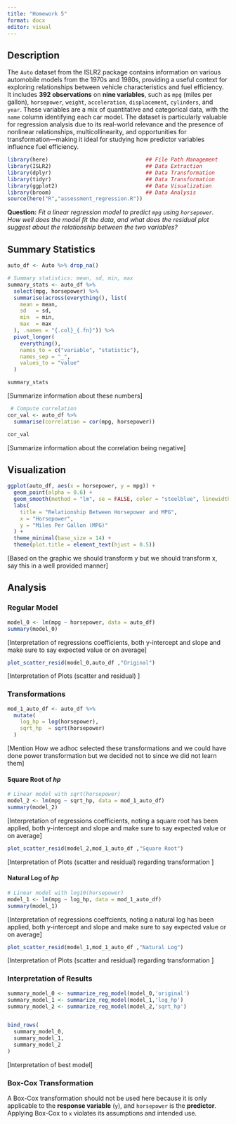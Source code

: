```yaml
---
title: "Homework 5"
format: docx
editor: visual
---
```



## Description

The `Auto` dataset from the ISLR2 package contains information on various automobile models from the 1970s and 1980s, providing a useful context for exploring relationships between vehicle characteristics and fuel efficiency. It includes **392 observations** on **nine variables**, such as `mpg` (miles per gallon), `horsepower`, `weight`, `acceleration`, `displacement`, `cylinders`, and `year`. These variables are a mix of quantitative and categorical data, with the `name` column identifying each car model. The dataset is particularly valuable for regression analysis due to its real-world relevance and the presence of nonlinear relationships, multicollinearity, and opportunities for transformation—making it ideal for studying how predictor variables influence fuel efficiency.


```r
library(here)                               ## File Path Management
library(ISLR2)                              ## Data Extraction
library(dplyr)                              ## Data Transformation
library(tidyr)                              ## Data Transformation
library(ggplot2)                            ## Data Visualization
library(broom)                              ## Data Analysis
source(here("R","assessment_regression.R"))
```



**Question:** *Fit a linear regression model to predict `mpg` using `horsepower`. How well does the model fit the data, and what does the residual plot suggest about the relationship between the two variables?*





## Summary Statistics
```r
auto_df <- Auto %>% drop_na()

# Summary statistics: mean, sd, min, max
summary_stats <- auto_df %>%
  select(mpg, horsepower) %>%
  summarise(across(everything(), list(
    mean = mean,
    sd   = sd,
    min  = min,
    max  = max
  ), .names = "{.col}_{.fn}")) %>%
  pivot_longer(
    everything(),
    names_to = c("variable", "statistic"),
    names_sep = "_",
    values_to = "value"
  ) 

summary_stats
```
[Summarize information about these numbers]

```r
 # Compute correlation
cor_val <- auto_df %>%
  summarise(correlation = cor(mpg, horsepower))

cor_val
```

[Summarize information about the correlation being negative]


## Visualization

```r
ggplot(auto_df, aes(x = horsepower, y = mpg)) +
  geom_point(alpha = 0.6) +
  geom_smooth(method = "lm", se = FALSE, color = "steelblue", linewidth = 1.2) +
  labs(
    title = "Relationship Between Horsepower and MPG",
    x = "Horsepower",
    y = "Miles Per Gallon (MPG)"
  ) +
  theme_minimal(base_size = 14) +
  theme(plot.title = element_text(hjust = 0.5))
```


[Based on the graphic we should transform y but we should transform x, say this in a well provided manner]

## Analysis

### Regular Model
```r
model_0 <- lm(mpg ~ horsepower, data = auto_df)
summary(model_0)
```

[Interpretation of regressions coefficients, both y-intercept and slope and make sure to say expected value or on average]

```r
plot_scatter_resid(model_0,auto_df ,"Original")   
```

[Interpretation of Plots (scatter and residual) ]



### Transformations

```r
mod_1_auto_df <- auto_df %>%
  mutate(
    log_hp = log(horsepower),
    sqrt_hp  = sqrt(horsepower)
  )
```

[Mention How we adhoc selected these transformations and we could have done power transformation but we decided not to since we did not learn them]


#### Square Root of *hp*

```r
# Linear model with sqrt(horsepower)
model_2 <- lm(mpg ~ sqrt_hp, data = mod_1_auto_df)
summary(model_2)
```

[Interpretation of regressions coefficients, noting a square root has been applied, both y-intercept and slope and make sure to say expected value or on average]

```r
plot_scatter_resid(model_2,mod_1_auto_df ,"Square Root")   
```


[Interpretation of Plots (scatter and residual) regarding transformation ]


#### Natural Log of *hp*


```r
# Linear model with log10(horsepower)
model_1 <- lm(mpg ~ log_hp, data = mod_1_auto_df)
summary(model_1)
```

[Interpretation of regressions coeffcients, noting a natural log has been applied, both y-intercept and slope and make sure to say expected value or on average]

```r
plot_scatter_resid(model_1,mod_1_auto_df ,"Natural Log")   
```


[Interpretation of Plots (scatter and residual) regarding transformation ]



### Interpretation of Results

```r
summary_model_0 <- summarize_reg_model(model_0,'original')
summary_model_1 <- summarize_reg_model(model_1,'log_hp')
summary_model_2 <- summarize_reg_model(model_2,'sqrt_hp')


bind_rows(
  summary_model_0,
  summary_model_1,
  summary_model_2
)

```

[Interpretation of best model]


### Box-Cox Transformation


A Box-Cox transformation should not be used here because it is only applicable to the **response variable** (`y`), and `horsepower` is the **predictor**. Applying Box-Cox to `x` violates its assumptions and intended use.


